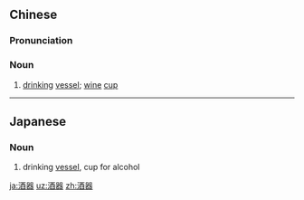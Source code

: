 ==Chinese==
{{zh-forms}}

===Pronunciation===
{{zh-pron
|m=jiǔqì
|c=zau2 hei3
|cat=n
}}

===Noun===
{{zh-noun}}

# [[drinking]] [[vessel]]; [[wine]] [[cup]]

----

==Japanese==
{{ja-kanjitab|しゅ|き|yomi=on}}

===Noun===
{{ja-noun|しゅき}}

# drinking [[vessel]], cup for alcohol

[[ja:酒器]]
[[uz:酒器]]
[[zh:酒器]]